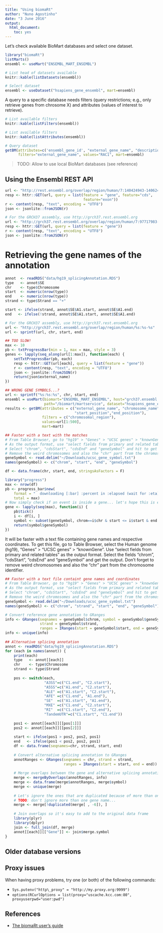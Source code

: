```yaml
---
title: "Using biomaRt"
author: "Nuno Agostinho"
date: "3 June 2016"
output: 
  html_document: 
    toc: yes
---
```


Let's check available BioMart databases and select one dataset.

```r
library("biomaRt")
listMarts()
ensembl <- useMart("ENSEMBL_MART_ENSEMBL")

# List head of datasets available
knitr::kable(listDatasets(ensembl))

# Select dataset
ensembl <- useDataset("hsapiens_gene_ensembl", mart=ensembl)
```

A query to a specific database needs filters (query restrictions; e.g., only
retrieve genes from chrosome X) and attributes (values of interest to retrieve).

```r
# List available filters
knitr::kable(listFilters(ensembl))

# List available filters
knitr::kable(listAttributes(ensembl))

# Query dataset
getBM(attributes=c('ensembl_gene_id', "external_gene_name", "description", "start_position", "end_position"),
      filters="external_gene_name", values="RAC1", mart=ensembl)
```

> TODO: Allow to use local BioMart databases (see reference)

## Using the Ensembl REST API
```r
url <- "http://rest.ensembl.org/overlap/region/human/7:140424943-140624564"
resp <- httr::GET(url, query = list(feature = "gene", feature="cds", 
                                    feature="exon"))
r <- content(resp, "text", encoding = "UTF8")
json <- jsonlite::fromJSON(r)

# For the GRCH37 assembly, use http://grch37.rest.ensembl.org
url <- "http://grch37.rest.ensembl.org/overlap/region/human/7:97717983-97718159"
resp <- httr::GET(url, query = list(feature = "gene"))
r <- content(resp, "text", encoding = "UTF8")
json <- jsonlite::fromJSON(r)
```

# Retrieving the gene names of the annotation
```r
annot  <- readRDS("data/hg19_splicingAnnotation.RDS")
type   <- annot$SE
chr    <- type$Chromosome
start  <- numeric(nrow(type))
end    <- numeric(nrow(type))
strand <- type$Strand == "+"

start <- ifelse(strand, annot$SE$A1.start, annot$SE$A1.end)
end   <- ifelse(!strand, annot$SE$A1.start, annot$SE$A1.end)

# For the GRCH37 assembly, use http://grch37.rest.ensembl.org
url <- "http://grch37.rest.ensembl.org/overlap/region/human/%s:%s-%s"
url <- sprintf(url, chr, start, end)

## TOO SLOW!
max <- 10
pb <- txtProgressBar(min = 1, max = max, style = 3)
genes <- lapply(seq_along(url[1:max]), function(each) {
    setTxtProgressBar(pb, each)
    resp <- httr::GET(url[each], query = list(feature = "gene"))
    r <- content(resp, "text", encoding = "UTF8")
    json <- jsonlite::fromJSON(r)
    return(json$external_name)
})

## WRONG GENE SYMBOLS...?
url <- sprintf("%s:%s:%s", chr, start, end)
ensembl = useMart(biomart="ENSEMBL_MART_ENSEMBL", host="grch37.ensembl.org", 
                  path="/biomart/martservice", dataset="hsapiens_gene_ensembl")
results <- getBM(attributes = c("external_gene_name", "chromosome_name", 
                                "start_position","end_position"),
                 filters = c("chromosomal_region"),
                 values=url[1:500],
                 mart=mart)

## Faster with a text with the matches
# From Table Browser, go to "hg19" > "Genes" > "UCSC genes" > "knownGene"
# As the output format, use "select fields from primary and related tables"
# Select "chrom", "cdsStart", "cdsEnd" and "geneSymbol" and hit to get output
# Remove the weird chromosomes and also the "chr" part from the chromosome name
geneSymbol <- read.delim("~/Downloads/ucsc_gene_symbol.txt")
names(geneSymbol) <- c("chrom", "start", "end", "geneSymbol")

df <- data.frame(chr, start, end, stringsAsFactors = F)

library("progress")
max <- nrow(df)
pb <- progress_bar$new(
    format = "  downloading [:bar] :percent in :elapsed (wait for :eta)",
    total = max)
# Now simply check if an event is inside a gene... let's hope this is easy!
gene <- lapply(seq(max), function(i) {
    pb$tick()
    i <- df[i, ]
    symbol <- subset(geneSymbol, chrom==i$chr & start <= i$start & end >= i$end)
    return(symbol$geneSymbol)
})
```

It will be faster with a text file containing gene names and respective
coordinates. To get this file, go to Table Browser, select the Human genome
(hg19), "Genes" > "UCSC genes" > "knownGene". Use "select fields from primary 
and related tables" as the output format. Select the fields "chrom", "cdsStart",
"cdsEnd" and "geneSymbol" and get the output. Don't forget to remove weird
chromosomes and also the "chr" part from the chromosome identifier.

```r
## Faster with a text file containt gene names and coordinates
# From Table Browser, go to "hg19" > "Genes" > "UCSC genes" > "knownGene"
# As the output format, use "select fields from primary and related tables"
# Select "chrom", "cdsStart", "cdsEnd" and "geneSymbol" and hit to get output
# Remove the weird chromosomes and also the "chr" part from the chromosome name
geneSymbol <- read.delim("~/Downloads/ucsc_gene_symbol.txt")
names(geneSymbol) <- c("chrom", "strand", "start", "end", "geneSymbol")

# Convert reference gene annotation to GRanges
info <- GRanges(seqnames = geneSymbol$chrom, symbol = geneSymbol$geneSymbol,
                strand = geneSymbol$strand,
                ranges = IRanges(start = geneSymbol$start, end = geneSymbol$end))
info <- unique(info)
    
## Alternative splicing annotation
annot <- readRDS("data/hg19_splicingAnnotation.RDS")
for (each in names(annot)) {
    print(each)
    type   <- annot[[each]]
    chr    <- type$Chromosome
    strand <- type$Strand
    
    pos <- switch(each,
                  "A3SS"=c("C1.end", "C2.start"),
                  "A5SS"=c("A1.end", "C2.start"),
                  "ALE" =c("A1.start", "C2.start"),
                  "AFE" =c("C1.end", "A1.end"),
                  "SE"  =c("A1.start", "A1.end"),
                  "MXE" =c("C1.end", "C2.start"),
                  "RI"  =c("C1.start", "C2.end"),
                  "TandemUTR"=c("C1.start", "C1.end"))
    
    pos1 <- annot[[each]][[pos[1]]]
    pos2 <- annot[[each]][[pos[2]]]
    
    start <- ifelse(pos1 > pos2, pos2, pos1)
    end   <- ifelse(pos1 < pos2, pos2, pos1)
    df <- data.frame(seqnames=chr, strand, start, end)
    
    # Convert alternative splicing annotation to GRanges
    annotRanges <- GRanges(seqnames = chr, strand = strand,
                           ranges = IRanges(start = start, end = end))
    
    # Merge overlaps between the gene and alternative splicing annotation
    merge <- mergeByOverlaps(annotRanges, info)
    merge <- data.frame(merge$annotRanges, merge$symbol)
    merge <- unique(merge)
    
    # Let's ignore the ones that are duplicated because of more than one gene name
    # TODO: don't ignore more than one gene name...
    merge <- merge[!duplicated(merge[ , -6]), ]
    
    # Join overlaps so it's easy to add to the original data frame
    library(plyr)
    library(dplyr)
    join <- full_join(df, merge)
    annot[[each]][["Gene"]] <- join$merge.symbol
}
```

## Older database versions

## Proxy issues
When having proxy problems, try one (or both) of the following commands:

* `Sys.putenv("http\_proxy" = "http://my.proxy.org:9999")`
* `options(RCurlOptions = list(proxy="uscache.kcc.com:80", proxyuserpwd="user:pwd")`

## References
- [The biomaRt user's guide](https://bioconductor.org/packages/release/bioc/vignettes/biomaRt/inst/doc/biomaRt.pdf)